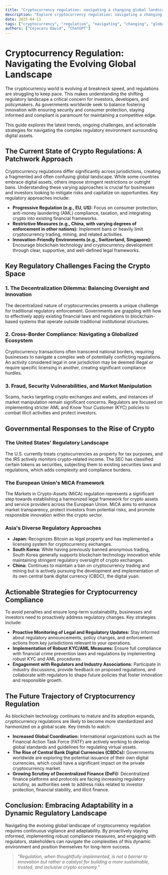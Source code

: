 ```yaml
---
title: "Cryptocurrency regulation: navigating a changing global landscape"
description: "Explore cryptocurrency regulation: navigating a changing global landscape in this detailed guide, offering insights, strategies, and practical tips to enhance your understanding and application of the topic."
date: 2025-04-11
tags: ["cryptocurrency", "regulation", "navigating", "changing", "global", "landscape"]
authors: ["Cojocaru David", "ChatGPT"]
---
```


# Cryptocurrency Regulation: Navigating the Evolving Global Landscape

The cryptocurrency world is evolving at breakneck speed, and regulations are struggling to keep pace. This makes understanding the shifting regulatory landscape a critical concern for investors, developers, and policymakers. As governments worldwide seek to balance fostering innovation with ensuring security and consumer protection, staying informed and compliant is paramount for maintaining a competitive edge.

This guide explores the latest trends, ongoing challenges, and actionable strategies for navigating the complex regulatory environment surrounding digital assets.

## The Current State of Crypto Regulations: A Patchwork Approach

Cryptocurrency regulations differ significantly across jurisdictions, creating a fragmented and often confusing global landscape. While some countries embrace digital assets, others impose stringent restrictions or outright bans. Understanding these varying approaches is crucial for businesses and investors looking to mitigate risks and capitalize on opportunities. Key regulatory approaches include:

- **Progressive Regulation (e.g., EU, US):** Focus on consumer protection, anti-money laundering (AML) compliance, taxation, and integrating crypto into existing financial frameworks.
- **Restrictive Measures (e.g., China, with varying degrees of enforcement in other nations):** Implement bans or heavily limit cryptocurrency trading, mining, and related activities.
- **Innovation-Friendly Environments (e.g., Switzerland, Singapore):** Encourage blockchain technology and cryptocurrency development through clear, supportive, and well-defined legal frameworks.

## Key Regulatory Challenges Facing the Crypto Space

### 1. The Decentralization Dilemma: Balancing Oversight and Innovation

The decentralized nature of cryptocurrencies presents a unique challenge for traditional regulatory enforcement. Governments are grappling with how to effectively apply existing financial laws and regulations to blockchain-based systems that operate outside traditional institutional structures.

### 2. Cross-Border Compliance: Navigating a Globalized Ecosystem

Cryptocurrency transactions often transcend national borders, requiring businesses to navigate a complex web of potentially conflicting regulations. An activity considered legal in one jurisdiction may be deemed illegal or require specific licensing in another, creating significant compliance hurdles.

### 3. Fraud, Security Vulnerabilities, and Market Manipulation

Scams, hacks targeting crypto exchanges and wallets, and instances of market manipulation remain significant concerns. Regulators are focused on implementing stricter AML and Know Your Customer (KYC) policies to combat illicit activities and protect investors.

## Governmental Responses to the Rise of Crypto

### The United States' Regulatory Landscape

The U.S. currently treats cryptocurrencies as property for tax purposes, and the IRS actively monitors crypto-related income. The SEC has classified certain tokens as securities, subjecting them to existing securities laws and regulations, which adds complexity and compliance burdens.

### The European Union's MiCA Framework

The Markets in Crypto-Assets (MiCA) regulation represents a significant step towards establishing a harmonized legal framework for crypto assets and service providers across the European Union. MiCA aims to enhance market transparency, protect investors from potential risks, and promote responsible innovation within the crypto sector.

### Asia's Diverse Regulatory Approaches

- **Japan:** Recognizes Bitcoin as legal property and has implemented a licensing system for cryptocurrency exchanges.
- **South Korea:** While having previously banned anonymous trading, South Korea generally supports blockchain technology innovation while maintaining stringent regulatory oversight of crypto exchanges.
- **China:** Continues to maintain a ban on cryptocurrency trading and mining but is actively pursuing the development and implementation of its own central bank digital currency (CBDC), the digital yuan.

## Actionable Strategies for Cryptocurrency Compliance

To avoid penalties and ensure long-term sustainability, businesses and investors need to proactively address regulatory changes. Key strategies include:

- **Proactive Monitoring of Legal and Regulatory Updates:** Stay informed about regulatory announcements, policy changes, and enforcement actions from key jurisdictions relevant to your operations.
- **Implementation of Robust KYC/AML Measures:** Ensure full compliance with financial crime prevention laws and regulations by implementing robust KYC and AML procedures.
- **Engagement with Regulators and Industry Associations:** Participate in industry discussions, provide feedback on proposed regulations, and collaborate with regulators to shape future policies that foster innovation and responsible growth.

## The Future Trajectory of Cryptocurrency Regulation

As blockchain technology continues to mature and its adoption expands, cryptocurrency regulations are likely to become more standardized and harmonized on a global scale. Key trends to watch:

- **Increased Global Coordination:** International organizations such as the Financial Action Task Force (FATF) are actively working to develop global standards and guidelines for regulating virtual assets.
- **The Rise of Central Bank Digital Currencies (CBDCs):** Governments worldwide are exploring the potential issuance of their own digital currencies, which could have a significant impact on the private cryptocurrency market.
- **Growing Scrutiny of Decentralized Finance (DeFi):** Decentralized finance platforms and protocols are facing increasing regulatory scrutiny, as authorities seek to address risks related to investor protection, financial stability, and illicit finance.

## Conclusion: Embracing Adaptability in a Dynamic Regulatory Landscape

Navigating the evolving global landscape of cryptocurrency regulation requires continuous vigilance and adaptability. By proactively staying informed, implementing robust compliance measures, and engaging with regulators, stakeholders can navigate the complexities of this dynamic environment and position themselves for long-term success.

> _"Regulation, when thoughtfully implemented, is not a barrier to innovation but rather a catalyst for building a more sustainable, trusted, and inclusive crypto economy."_
